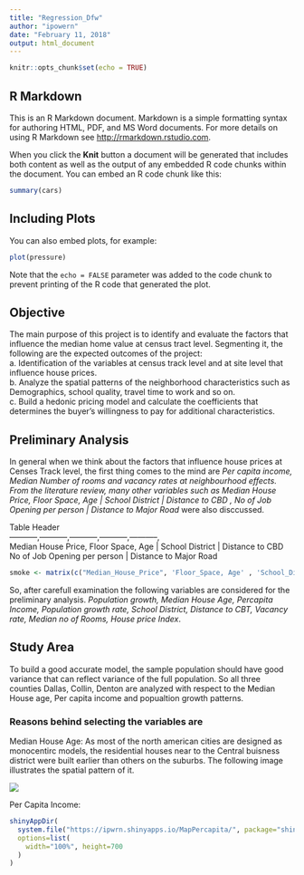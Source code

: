 ```yaml
---
title: "Regression_Dfw"
author: "ipowern"
date: "February 11, 2018"
output: html_document
---
```


```r
knitr::opts_chunk$set(echo = TRUE)
```

## R Markdown

This is an R Markdown document. Markdown is a simple formatting syntax for authoring HTML, PDF, and MS Word documents. For more details on using R Markdown see <http://rmarkdown.rstudio.com>.

When you click the **Knit** button a document will be generated that includes both content as well as the output of any embedded R code chunks within the document. You can embed an R code chunk like this:

```r
summary(cars)
```

## Including Plots

You can also embed plots, for example:

```r
plot(pressure)
```

Note that the `echo = FALSE` parameter was added to the code chunk to prevent printing of the R code that generated the plot.

## Objective
The main purpose of this project is to identify and evaluate the factors that influence the median home value at census tract level. Segmenting it, the following are the expected outcomes of the project:  
a. Identification of the variables at census track level and at site level that influence house prices.  
b. Analyze the spatial patterns of the neighborhood characteristics such as Demographics, school quality, travel time to work and so on.  
c. Build a hedonic pricing model and calculate the coefficients that determines the buyer’s willingness to pay for additional characteristics.

## Preliminary Analysis
In general when we think about the factors that influence house prices at Censes Track level, the first thing comes to the mind are *Per capita income, Median Number of rooms and vacancy rates at  neighbourhood effects. From the literature review, many other variables such as Median House Price, Floor Space, Age | School District | Distance to CBD , No of Job Opening per person | Distance to Major Road* were also disccussed. 

Table Header      
-----------,-----------,-----------,-----------,-----------,  
Median House Price, Floor Space, Age | School District | Distance to CBD 
No of Job Opening per person | Distance to Major Road 


```r
smoke <- matrix(c("Median_House_Price", 'Floor_Space, Age' , 'School_District' , 'Distance2CBD', 'No_of_JobOpening_perperson' , 'Distance2MajorRoad'), ncol = 2, byrow = TRUE)

```

So, after carefull examination the following variables are considered for the preliminary analysis. *Population growth, Median House Age, Percapita Income, Population growth rate, School District, Distance to CBT, Vacancy rate, Median no of Rooms, House price Index*. 

## Study Area

To build a good accurate model, the sample population should have good variance that can reflect variance of the full population. So all three counties Dallas, Collin, Denton are analyzed with respect to the Median House age, Per capita income and popualtion growth patterns.   

### Reasons behind selecting the variables are 

Median House Age: As most of the north american cities are designed as monocentirc models, the residential houses near to the Central buisness district were built earlier than others on the suburbs. The following image illustrates the spatial pattern of it. 

![](C:/Stuff/Seagate_Backup/dinesh/education/UTD_Sem/UTD_Sem5/Master Project/R_Ms_NB/Spatial-Data-Analysis/County_CT_HouseAgepng.png)


Per Capita Income:
```r
shinyAppDir(
  system.file("https://ipwrn.shinyapps.io/MapPercapita/", package="shiny"),
  options=list(
    width="100%", height=700
  )
)
```







